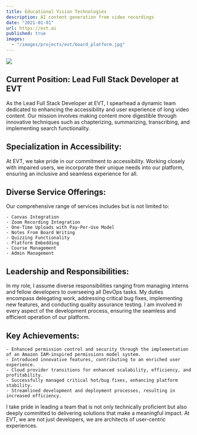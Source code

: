 ```yaml
---
title: Educational Vision Technologies
description: AI content generation from video recordings
date: "2021-01-01"
url: https://evt.ai
published: true
images:
  - "/images/projects/evt/board_platform.jpg"
---
```


[![](https://evt.ai/wp-content/uploads/2023/11/boardplatform_2023_v2.jpg)](https://evt.ai)

## Current Position: Lead Full Stack Developer at EVT

As the Lead Full Stack Developer at EVT, I spearhead a dynamic team dedicated to enhancing the accessibility and user experience of long video content. Our mission involves making content more digestible through innovative techniques such as chapterizing, summarizing, transcribing, and implementing search functionality.

## Specialization in Accessibility:

At EVT, we take pride in our commitment to accessibility. Working closely with impaired users, we incorporate their unique needs into our platform, ensuring an inclusive and seamless experience for all.

## Diverse Service Offerings:

Our comprehensive range of services includes but is not limited to:

    - Canvas Integration
    - Zoom Recording Integration
    - One-Time Uploads with Pay-Per-Use Model
    - Notes From Board Writing
    - Quizzing Functionality
    - Platform Embedding
    - Course Management
    - Admin Management

## Leadership and Responsibilities:

In my role, I assume diverse responsibilities ranging from managing interns and fellow developers to overseeing all DevOps tasks. My duties encompass delegating work, addressing critical bug fixes, implementing new features, and conducting quality assurance testing. I am involved in every aspect of the development process, ensuring the seamless and efficient operation of our platform.

## Key Achievements:

    - Enhanced permission control and security through the implementation of an Amazon IAM-inspired permissions model system.
    - Introduced innovative features, contributing to an enriched user experience.
    - Cloud provider transitions for enhanced scalability, efficiency, and profitability.
    - Successfully managed critical hot/bug fixes, enhancing platform stability.
    - Streamlined development and deployment processes, resulting in increased efficiency.

I take pride in leading a team that is not only technically proficient but also deeply committed to delivering solutions that make a meaningful impact. At EVT, we are not just developers, we are architects of user-centric experiences.
